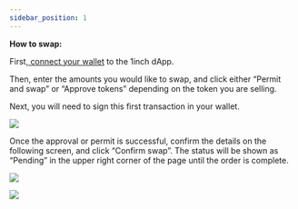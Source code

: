 ```yaml
---
sidebar_position: 1
---
```


**How to swap:**

First,[ connect your wallet](https://help.1inch.io/en/articles/4585122-how-to-connect-or-disconnect-my-wallet) to the 1inch dApp.

Then, enter the amounts you would like to swap, and click either “Permit and swap” or “Approve tokens” depending on the token you are selling.

Next, you will need to sign this first transaction in your wallet.

![](https://via.placeholder.com/150)

Once the approval or permit is successful, confirm the details on the following screen, and click “Confirm swap”. The status will be shown as “Pending” in the upper right corner of the page until the order is complete.

![](https://via.placeholder.com/150)

![](https://via.placeholder.com/150)
